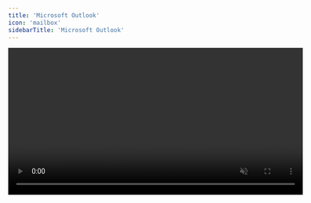 ```yaml
---
title: 'Microsoft Outlook'
icon: 'mailbox'
sidebarTitle: 'Microsoft Outlook'
---
```



<div style={{ display: 'flex', justifyContent: 'center', margin: '2rem 0' }}>
  <div className="video-card">
    <video
      src="/videos/triggers.mp4"
      width="600"
      autoPlay
      muted
      loop
      playsInline
      style={{ display: 'block', width: '100%' }}
    />
  </div>
</div>